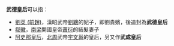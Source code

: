 '''武德皇后'''可以指：
*[[劉英_(前趙)|劉英 (前趙)]]，漢昭武帝[[劉聰|劉聰]]的妃子，即劉貴嬪，後追封為'''武德皇后'''
*[[郗徽|郗徽]]，[[梁_(南朝)|南梁]]開國皇帝[[梁武帝|蕭衍]]的結髮妻子
*[[阿史那皇后|阿史那皇后]]，[[北周|北周]]武帝[[周武帝|宇文邕]]的皇后，另又作'''武成皇后'''

{{消歧义|cat=四字封号消歧义|后}}